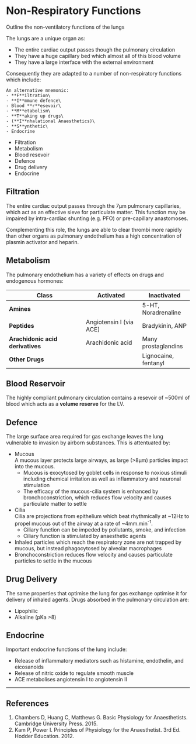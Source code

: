 # Non-Respiratory Functions

:::dual
Outline the non-ventilatory functions of the lungs
:::

The lungs are a unique organ as:

* The entire cardiac output passes though the pulmonary circulation
* They have a huge capillary bed which almost all of this blood volume
* They have a large interface with the external environment

Consequently they are adapted to a number of non-respiratory functions which include:

```marginfigure
An alternative mnemonic:
- **F**iltration\
- **I**mmune defence\
- Blood **r**esevoir\
- **M**etabolism\
- **T**aking up drugs\
- (**I**nhalational Anaesthetics)\
- **S**ynthetic\
- Endocrine
```

* Filtration
* Metabolism
* Blood resevoir
* Defence
* Drug delivery
* Endocrine

## Filtration

The entire cardiac output passes through the 7μm pulmonary capillaries, which act as an effective sieve for particulate matter. This function may be impaired by intra-cardiac shunting (e.g. PFO) or pre-capillary anastomoses.

Complementing this role, the lungs are able to clear thrombi more rapidly than other organs as pulmonary endothelium has a high concentration of plasmin activator and heparin.

## Metabolism

The pulmonary endothelium has a variety of effects on drugs and endogenous hormones:

|              Class               |        Activated        |     Inactivated      |
|----------------------------------+-------------------------+----------------------|
| **Amines**                       |                         | 5-HT, Noradrenaline  |
| **Peptides**                     | Angiotensin I (via ACE) | Bradykinin, ANP      |
| **Arachidonic acid derivatives** | Arachidonic acid        | Many prostaglandins  |
| **Other Drugs**                  |                         | Lignocaine, fentanyl |

## Blood Reservoir

The highly compliant pulmonary circulation contains a resevoir of ~500ml of blood which acts as a **volume reserve** for the LV.

## Defence

The large surface area required for gas exchange leaves the lung vulnerable to invasion by airborn substances. This is attentuated by:

* Mucous\
A mucous layer protects large airways, as large (>8μm) particles impact into the mucous. \
    * Mucous is exocytosed by goblet cells in response to noxious stimuli including chemical irritation as well as inflammatory and neuronal stimulation
    * The efficacy of the mucous-cilia system is enhanced by bronchoconstriction, which reduces flow velocity and causes particulate matter to settle
* Cilia\
  Cilia are projections from epithelium which beat rhythmically at ~12Hz to propel mucous out of the airway at a rate of ~4mm.min^-1^.
    * Ciliary function can be impeded by pollutants, smoke, and infection
    * Ciliary function is stimulated by anaesthetic agents
* Inhaled particles which reach the respiratory zone are not trapped by mucous, but instead phagocytosed by alveolar macrophages
* Bronchoconstriction reduces flow velocity and causes particulate particles to settle in the mucous

## Drug Delivery

The same properties that optimise the lung for gas exchange optimise it for delivery of inhaled agents. Drugs absorbed in the pulmonary circulation are:

* Lipophilic
* Alkaline (pKa >8)

## Endocrine

Important endocrine functions of the lung include:

* Release of inflammatory mediators such as histamine, endothelin, and eicosanoids
* Release of nitric oxide to regulate smooth muscle
* ACE metabolises angiotensin I to angiotensin II

---

## References

1. Chambers D, Huang C, Matthews G. Basic Physiology for Anaesthetists. Cambridge University Press. 2015.
2. Kam P, Power I. Principles of Physiology for the Anaesthetist. 3rd Ed. Hodder Education. 2012.

